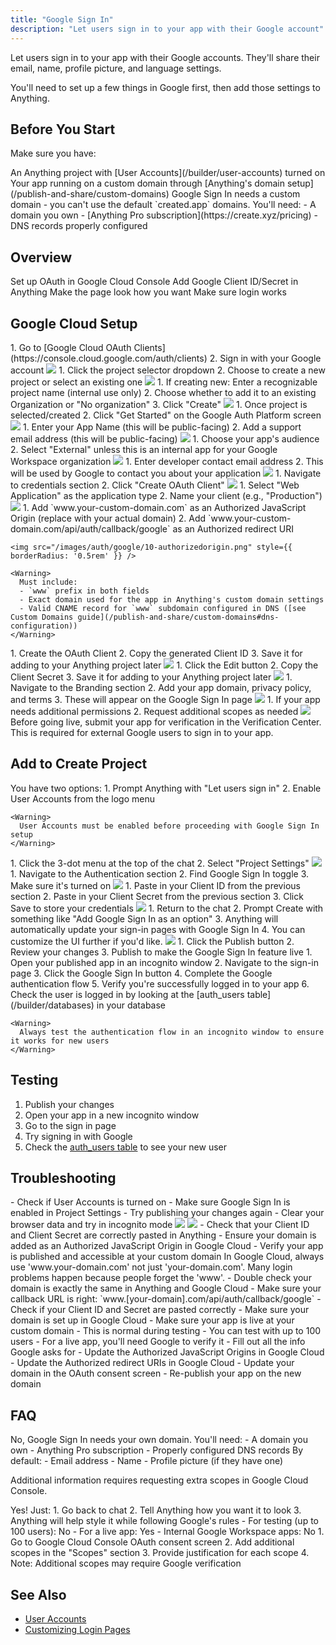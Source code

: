 ```yaml
---
title: "Google Sign In"
description: "Let users sign in to your app with their Google account"
---
```


Let users sign in to your app with their Google accounts. They'll share their email, name, profile picture, and language settings.

You'll need to set up a few things in Google first, then add those settings to Anything.

## Before You Start

Make sure you have:

<Check>
  An Anything project with [User Accounts](/builder/user-accounts) turned on
</Check>

<Check>
  Your app running on a custom domain through [Anything's domain setup](/publish-and-share/custom-domains)
</Check>

<Warning>
  Google Sign In needs a custom domain - you can't use the default `created.app` domains. You'll need:
  - A domain you own
  - [Anything Pro subscription](https://create.xyz/pricing)
  - DNS records properly configured
</Warning>

## Overview

<CardGroup cols={2}>
  <Card title="Create Google Credentials" icon="key">
    Set up OAuth in Google Cloud Console
  </Card>
  <Card title="Add to Anything" icon="plug">
    Add Google Client ID/Secret in Anything
  </Card>
  <Card title="Add the Google Login UI to your sign in pages" icon="pencil">
    Make the page look how you want
  </Card>
  <Card title="Test flow" icon="check-circle">
    Make sure login works
  </Card>
</CardGroup>

## Google Cloud Setup

<Steps>
  <Step title="Access Google Cloud OAuth Clients">
    1. Go to [Google Cloud OAuth Clients](https://console.cloud.google.com/auth/clients)
    2. Sign in with your Google account
    <img src="/images/auth/google/1-gotoclients.png" style={{ borderRadius: '0.5rem' }} />
  </Step>

  <Step title="Select or Create Project">
    1. Click the project selector dropdown
    2. Choose to create a new project or select an existing one
    <img src="/images/auth/google/2-selectormakenewproject.png" style={{ borderRadius: '0.5rem' }} />
  </Step>

  <Step title="Configure New Project">
    1. If creating new: Enter a recognizable project name (internal use only)
    2. Choose whether to add it to an existing Organization or "No organization"
    3. Click "Create"
    <img src="/images/auth/google/3-nameprojectaddtoorg.png" style={{ borderRadius: '0.5rem' }} />
  </Step>

  <Step title="Initialize Google Auth Platform">
    1. Once project is selected/created
    2. Click "Get Started" on the Google Auth Platform screen
    <img src="/images/auth/google/4-hitgetstartedfromproject.png" style={{ borderRadius: '0.5rem' }} />
  </Step>

  <Step title="Configure App Information">
    1. Enter your App Name (this will be public-facing)
    2. Add a support email address (this will be public-facing)
    <img src="/images/auth/google/5-addappnamesupportemail.png" style={{ borderRadius: '0.5rem' }} />
  </Step>

  <Step title="Select User Type">
    1. Choose your app's audience
    2. Select "External" unless this is an internal app for your Google Workspace organization
    <img src="/images/auth/google/6-decideaudience.png" style={{ borderRadius: '0.5rem' }} />
  </Step>

  <Step title="Add Contact Information">
    1. Enter developer contact email address
    2. This will be used by Google to contact you about your application
    <img src="/images/auth/google/7-addcontactinfo.png" style={{ borderRadius: '0.5rem' }} />
  </Step>

  <Step title="Create OAuth Client">
    1. Navigate to credentials section
    2. Click "Create OAuth Client"
    <img src="/images/auth/google/8-createoauthclient.png" style={{ borderRadius: '0.5rem' }} />
  </Step>

  <Step title="Configure OAuth Client">
    1. Select "Web Application" as the application type
    2. Name your client (e.g., "Production")
    <img src="/images/auth/google/9-webapplicationclientname.png" style={{ borderRadius: '0.5rem' }} />
  </Step>

  <Step title="Configure Authorized Origin and Redirect URI">
    1. Add `www.your-custom-domain.com` as an Authorized JavaScript Origin (replace with your actual domain)
    2. Add `www.your-custom-domain.com/api/auth/callback/google` as an Authorized redirect URI

    <img src="/images/auth/google/10-authorizedorigin.png" style={{ borderRadius: '0.5rem' }} />

    <Warning>
      Must include:
      - `www` prefix in both fields
      - Exact domain used for the app in Anything's custom domain settings
      - Valid CNAME record for `www` subdomain configured in DNS ([see Custom Domains guide](/publish-and-share/custom-domains#dns-configuration))
    </Warning>
  </Step>

  <Step title="Copy Client ID">
    1. Create the OAuth Client
    2. Copy the generated Client ID
    3. Save it for adding to your Anything project later
    <img src="/images/auth/google/11-copyclientid.png" style={{ borderRadius: '0.5rem' }} />
  </Step>

  <Step title="Copy Client Secret">
    1. Click the Edit button
    2. Copy the Client Secret
    3. Save it for adding to your Anything project later
    <img src="/images/auth/google/12-copyclientsecret.png" style={{ borderRadius: '0.5rem' }} />
  </Step>

  <Step title="Customize Branding (Optional)">
    1. Navigate to the Branding section
    2. Add your app domain, privacy policy, and terms
    3. These will appear on the Google Sign In page
    <img src="/images/auth/google/13-customizebranding.png" style={{ borderRadius: '0.5rem' }} />
  </Step>

  <Step title="Configure Additional Scopes (Optional)">
    1. If your app needs additional permissions
    2. Request additional scopes as needed
    <img src="/images/auth/google/14-optionaladdscopes.png" style={{ borderRadius: '0.5rem' }} />
  </Step>

  <Step title="Submit for Verification (Later)">
    <Warning>
      Before going live, submit your app for verification in the Verification Center.
      This is required for external Google users to sign in to your app.
    </Warning>
  </Step>
</Steps>

## Add to Create Project

<Steps>
  <Step title="Enable User Accounts in your Anything project">
    You have two options:
    1. Prompt Anything with "Let users sign in"
    2. Enable User Accounts from the logo menu
    
    <Warning>
      User Accounts must be enabled before proceeding with Google Sign In setup
    </Warning>
  </Step>

  <Step title="Access Project Settings">
    1. Click the 3-dot menu at the top of the chat
    2. Select "Project Settings"
    <img src="/images/auth/google/15-3dotprojectsettings.png" style={{ borderRadius: '0.5rem' }} />
  </Step>

  <Step title="Enable Google Sign In">
    1. Navigate to the Authentication section
    2. Find Google Sign In toggle
    3. Make sure it's turned on
    <img src="/images/auth/google/16-enablegooglesignin.png" style={{ borderRadius: '0.5rem' }} />
  </Step>

  <Step title="Add Google Credentials">
    1. Paste in your Client ID from the previous section
    2. Paste in your Client Secret from the previous section
    3. Click Save to store your credentials
    <img src="/images/auth/google/17-pasteclientidsecret.png" style={{ borderRadius: '0.5rem' }} />
  </Step>

  <Step title="Add Sign In UI">
    1. Return to the chat
    2. Prompt Create with something like "Add Google Sign In as an option"
    3. Anything will automatically update your sign-in pages with Google Sign In
    4. You can customize the UI further if you'd like. 
    <img src="/images/auth/google/18-promptcreateaddsignin.png" style={{ borderRadius: '0.5rem' }} />
  </Step>

  <Step title="Publish Your App">
    1. Click the Publish button
    2. Review your changes
    3. Publish to make the Google Sign In feature live
  </Step>

  <Step title="Test the Flow">
    1. Open your published app in an incognito window
    2. Navigate to the sign-in page
    3. Click the Google Sign In button
    4. Complete the Google authentication flow
    5. Verify you're successfully logged in to your app
    6. Check the user is logged in by looking at the [auth_users table](/builder/databases) in your database
    
    <Warning>
      Always test the authentication flow in an incognito window to ensure it works for new users
    </Warning>
  </Step>
</Steps>

## Testing

1. Publish your changes
2. Open your app in a new incognito window
3. Go to the sign in page
4. Try signing in with Google
5. Check the [auth_users table](/builder/databases) to see your new user

## Troubleshooting

<Accordion title="Can't see the Google button">
  - Check if User Accounts is turned on
  - Make sure Google Sign In is enabled in Project Settings
  - Try publishing your changes again
  - Clear your browser data and try in incognito mode
</Accordion>

<Accordion title="Getting 'Access Blocked: This app's request is not valid'">
  <img src="/images/auth/google/error-requestinvalid.png" style={{ borderRadius: '0.5rem' }} />
  <img src="/images/auth/google/error-requestinvaliddetails.png" style={{ borderRadius: '0.5rem' }} />
  - Check that your Client ID and Client Secret are correctly pasted in Anything
  - Ensure your domain is added as an Authorized JavaScript Origin in Google Cloud
  - Verify your app is published and accessible at your custom domain
  <Tip>
    In Google Cloud, always use 'www.your-domain.com' not just 'your-domain.com'. Many login problems happen because people forget the 'www'.
  </Tip>

</Accordion>

<Accordion title="Login not working">
  - Double check your domain is exactly the same in Anything and Google Cloud
  - Make sure your callback URL is right: `www.[your-domain].com/api/auth/callback/google`
  - Check if your Client ID and Secret are pasted correctly
  - Make sure your domain is set up in Google Cloud
  - Make sure your app is live at your custom domain
</Accordion>

<Accordion title="Seeing 'App not verified by Google'">
  - This is normal during testing
  - You can test with up to 100 users
  - For a live app, you'll need Google to verify it
  - Fill out all the info Google asks for
</Accordion>

<Accordion title="Users can't sign in after domain change">
  - Update the Authorized JavaScript Origins in Google Cloud
  - Update the Authorized redirect URIs in Google Cloud
  - Update your domain in the OAuth consent screen
  - Re-publish your app on the new domain
</Accordion>

## FAQ

<Accordion title="Can I use created.app domains?">
  No, Google Sign In needs your own domain. You'll need:
  - A domain you own
  - Anything Pro subscription
  - Properly configured DNS records
</Accordion>

<Accordion title="What user info do I get?">
  By default:
  - Email address
  - Name
  - Profile picture (if they have one)
  
  Additional information requires requesting extra scopes in Google Cloud Console.
</Accordion>

<Accordion title="Can I change how the login button looks?">
  Yes! Just:
  1. Go back to chat
  2. Tell Anything how you want it to look
  3. Anything will help style it while following Google's rules
</Accordion>

<Accordion title="Do I need Google to verify my app?">
  - For testing (up to 100 users): No
  - For a live app: Yes
  - Internal Google Workspace apps: No
</Accordion>

<Accordion title="How do I add more permissions/scopes?">
  1. Go to Google Cloud Console OAuth consent screen
  2. Add additional scopes in the "Scopes" section
  3. Provide justification for each scope
  4. Note: Additional scopes may require Google verification
</Accordion>

## See Also

- [User Accounts](/builder/user-accounts)
- [Customizing Login Pages](/builder/user-accounts#customizing-auth-pages)

